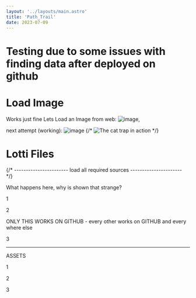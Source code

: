 ```yaml
---
layout: '../layouts/main.astro'
title: 'Path_Trail'
date: 2023-07-09
---
```




# Testing due to some issues with finding data after deployed on github

# Load Image

Works just fine
Lets Load an Image from web:
![image](https://plus.unsplash.com/premium_photo-1676210736121-3994f53bb493?ixlib=rb-4.0.3&ixid=M3wxMjA3fDB8MHxwaG90by1wYWdlfHx8fGVufDB8fHx8fA%3D%3D&auto=format&fit=crop&w=698&q=80),


next attempt (working):
![image](../../src/assets/moon.jpg)
{/* ![The cat trap in action](../../H2O_Plot/src/assets/0_Wing_Tube.png) */}


# Lotti Files

{/* ----------------------- load all required sources ---------------------- */}

<script src="https://unpkg.com/@dotlottie/player-component@1.0.0/dist/dotlottie-player.js"></script>

What happens here, why is shown that strange?

1

<dotlottie-player
    class="mosque_Anim"
    autoplay
    speed="2"
    loop
    mode="bounce"
    src="bismillah.lottie"
    style="width: 100%">
</dotlottie-player>

2

ONLY THIS WORKS ON GITHUB - every other works on GITHUB and every where else
<dotlottie-player
    class="mosque_Anim"
    autoplay
    speed="2"
    loop
    mode="bounce"
    src={lot_Path_Bismillah}
    style="width: 100%">
</dotlottie-player>

3

<dotlottie-player
    class="mosque_Anim"
    autoplay
    speed="2"
    loop
    mode="bounce"
    src="../web_Path/bismillah.lottie"
    style="width: 100%">
</dotlottie-player>

---

ASSETS

1

<dotlottie-player
    class="../../web_Path/src/assets/0_Lotti/bismillah.lottie"
    autoplay
    speed="2"
    loop
    mode="bounce"
    src="bismillah.lottie"
    style="width: 100%">
</dotlottie-player>

2


<dotlottie-player
    class="mosque_Anim"
    autoplay
    speed="2"
    loop
    mode="bounce"
    src="../web_Path/src/assets/0_Lotti/bismillah.lottie"
    style="width: 100%">
</dotlottie-player>

3

<dotlottie-player
    class="mosque_Anim"
    autoplay
    speed="2"
    loop
    mode="bounce"
    src="/web_Path/src/assets/0_Lotti/bismillah.lottie"
    style="width: 100%">
</dotlottie-player>